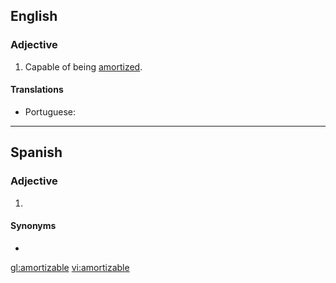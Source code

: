 ==English==

===Adjective===
{{en-adj|-}}

{{rfquote|lang=en}}
# Capable of being [[amortized]].

====Translations====
{{trans-top|capable of being amortized}}
* Portuguese: {{t|pt|amortizável}}
{{trans-mid}}
{{trans-bottom}}

----

==Spanish==

===Adjective===
{{es-adj}}

# {{label|es|finance}} {{l|en|redeemable}}

====Synonyms====
* {{l|es|reembolsable}}

[[gl:amortizable]]
[[vi:amortizable]]